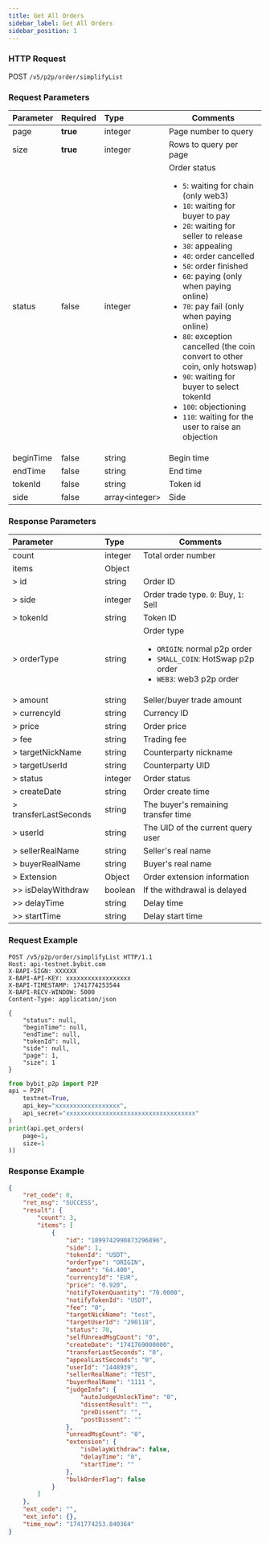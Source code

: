 ```yaml
---
title: Get All Orders
sidebar_label: Get All Orders
sidebar_position: 1
---
```


### HTTP Request
POST `/v5/p2p/order/simplifyList`

### Request Parameters
| Parameter | Required | Type | Comments|
|:----- |:-------|:-----|------ |
|page|**true**|integer|Page number to query|
|size|**true**|integer|Rows to query per page|
|status|false|integer|Order status <ul><li><code>5</code>: waiting for chain (only web3)</li><li><code>10</code>: waiting for buyer to pay</li><li><code>20</code>: waiting for seller to release</li><li><code>30</code>: appealing</li><li><code>40</code>: order cancelled</li><li><code>50</code>: order finished</li><li><code>60</code>: paying (only when paying online)</li><li><code>70</code>: pay fail (only when paying online)</li><li><code>80</code>: exception cancelled (the coin convert to other coin, only hotswap)</li><li><code>90</code>: waiting for buyer to select tokenId</li><li><code>100</code>: objectioning</li><li><code>110</code>: waiting for the user to raise an objection</li></ul>|
|beginTime|false|string|Begin time|
|endTime|false|string|End time|
|tokenId|false|string|Token id|
|side|false|array&lt;integer&gt;|Side|

### Response Parameters
| Parameter | Type | Comments|
|:----- |:-----|----- |
|count |integer |Total order number |
|items |Object ||
|> id|string|Order ID|
|> side|integer|Order trade type. `0`: Buy, `1`: Sell|
|> tokenId|string|Token ID|
|> orderType|string|Order type <ul><li>`ORIGIN`: normal p2p order</li><li>`SMALL_COIN`: HotSwap p2p order</li><li>`WEB3`: web3 p2p order</li></ul>|
|> amount|string|Seller/buyer trade amount|
|> currencyId|string|Currency ID|
|> price|string|Order price|
|> fee|string|Trading fee|
|> targetNickName|string|Counterparty nickname|
|> targetUserId|string|Counterparty UID|
|> status|integer|Order status|
|> createDate|string|Order create time|
|> transferLastSeconds|string|The buyer's remaining transfer time|
|> userId|string|The UID of the current query user|
|> sellerRealName|string|Seller's real name|
|> buyerRealName|string|Buyer's real name|
|> Extension|Object|Order extension information|
|>> isDelayWithdraw|boolean|If the withdrawal is delayed|
|>> delayTime|string|Delay time|
|>> startTime|string|Delay start time|

### Request Example

<Tabs groupId="programming-languages">
<TabItem value="http" label="HTTP">

```http
POST /v5/p2p/order/simplifyList HTTP/1.1
Host: api-testnet.bybit.com
X-BAPI-SIGN: XXXXXX
X-BAPI-API-KEY: xxxxxxxxxxxxxxxxxx
X-BAPI-TIMESTAMP: 1741774253544
X-BAPI-RECV-WINDOW: 5000
Content-Type: application/json

{
    "status": null,
    "beginTime": null,
    "endTime": null,
    "tokenId": null,
    "side": null,
    "page": 1,
    "size": 1
}
```

</TabItem>
<TabItem value="python" label="Python">

```python
from bybit_p2p import P2P
api = P2P(
    testnet=True,
    api_key="xxxxxxxxxxxxxxxxxx",
    api_secret="xxxxxxxxxxxxxxxxxxxxxxxxxxxxxxxxxxxx"
)
print(api.get_orders(
    page=1,
    size=1
))
```

</TabItem>
</Tabs>

### Response Example

```json
{
    "ret_code": 0,
    "ret_msg": "SUCCESS",
    "result": {
        "count": 3,
        "items": [
            {
                "id": "1899742990873296896",
                "side": 1,
                "tokenId": "USDT",
                "orderType": "ORIGIN",
                "amount": "64.400",
                "currencyId": "EUR",
                "price": "0.920",
                "notifyTokenQuantity": "70.0000",
                "notifyTokenId": "USDT",
                "fee": "0",
                "targetNickName": "test",
                "targetUserId": "290118",
                "status": 70,
                "selfUnreadMsgCount": "0",
                "createDate": "1741769000000",
                "transferLastSeconds": "0",
                "appealLastSeconds": "0",
                "userId": "1448939",
                "sellerRealName": "TEST",
                "buyerRealName": "1111 ",
                "judgeInfo": {
                    "autoJudgeUnlockTime": "0",
                    "dissentResult": "",
                    "preDissent": "",
                    "postDissent": ""
                },
                "unreadMsgCount": "0",
                "extension": {
                    "isDelayWithdraw": false,
                    "delayTime": "0",
                    "startTime": ""
                },
                "bulkOrderFlag": false
            }
        ]
    },
    "ext_code": "",
    "ext_info": {},
    "time_now": "1741774253.840364"
}
```
